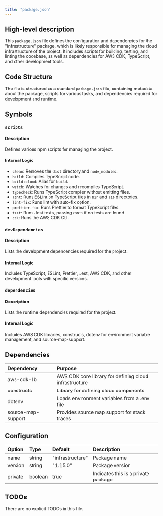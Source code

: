 ```yaml
---
title: "package.json"
---
```


## High-level description
This `package.json` file defines the configuration and dependencies for the "infrastructure" package, which is likely responsible for managing the cloud infrastructure of the project. It includes scripts for building, testing, and linting the codebase, as well as dependencies for AWS CDK, TypeScript, and other development tools.

## Code Structure
The file is structured as a standard `package.json` file, containing metadata about the package, scripts for various tasks, and dependencies required for development and runtime.

## Symbols

### `scripts`
#### Description
Defines various npm scripts for managing the project.

#### Internal Logic
- `clean`: Removes the `dist` directory and `node_modules`.
- `build`: Compiles TypeScript code.
- `build:cloud`: Alias for `build`.
- `watch`: Watches for changes and recompiles TypeScript.
- `typecheck`: Runs TypeScript compiler without emitting files.
- `lint`: Runs ESLint on TypeScript files in `bin` and `lib` directories.
- `lint-fix`: Runs lint with auto-fix option.
- `prettier-fix`: Runs Prettier to format TypeScript files.
- `test`: Runs Jest tests, passing even if no tests are found.
- `cdk`: Runs the AWS CDK CLI.

### `devDependencies`
#### Description
Lists the development dependencies required for the project.

#### Internal Logic
Includes TypeScript, ESLint, Prettier, Jest, AWS CDK, and other development tools with specific versions.

### `dependencies`
#### Description
Lists the runtime dependencies required for the project.

#### Internal Logic
Includes AWS CDK libraries, constructs, dotenv for environment variable management, and source-map-support.

## Dependencies
| Dependency | Purpose |
|:-----------|:--------|
| aws-cdk-lib | AWS CDK core library for defining cloud infrastructure |
| constructs | Library for defining cloud components |
| dotenv | Loads environment variables from a .env file |
| source-map-support | Provides source map support for stack traces |

## Configuration
| Option | Type | Default | Description |
|:-------|:-----|:--------|:------------|
| name | string | "infrastructure" | Package name |
| version | string | "1.15.0" | Package version |
| private | boolean | true | Indicates this is a private package |

## TODOs
There are no explicit TODOs in this file.